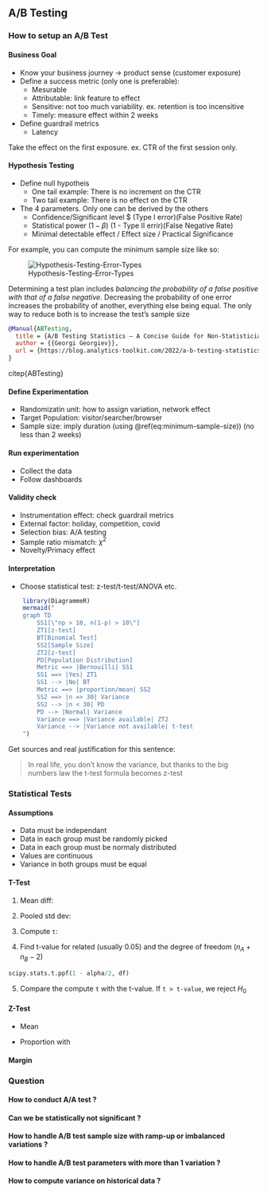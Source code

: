 ## A/B Testing

### How to setup an A/B Test

#### Business Goal

- Know your business journey -> product sense (customer exposure)
- Define a success metric (only one is preferable):
  - Mesurable
  - Attributable: link feature to effect
  - Sensitive: not too much variability. ex. retention is too incensitive
  - Timely: measure effect within 2 weeks
- Define guardrail metrics
  - Latency

Take the effect on the first exposure. ex. CTR of the first session only.

#### Hypothesis Testing

- Define null hypotheis
    - One tail example: There is no increment on the CTR
    - Two tail example: There is no effect on the CTR
- The 4 parameters. Only one can be derived by the others
    - Confidence/Significant level $\alpha\ (Type I error)(False Positive Rate)
    - Statistical power $(1-\beta)$ (1 - Type II errir)(False Negative Rate)
    - Minimal detectable effect / Effect size / Practical Significance

For example, you can compute the minimum sample size like so:

\begin{equation}
  n = \frac{2\sigma^2(z_{\alpha/2}+z_{\beta})}{\theta^2}
  (\#eq:minium-sample-size)
\end{equation}

![Hypothesis-Testing-Error-Types](https://blog.analytics-toolkit.com/wp-content/uploads/2022/02/2022-02-24-Hypothesis-Testing-Error-Types.png)

Determining a test plan includes *balancing the probability of a false positive with that of a false negative*. Decreasing the probability of one error increases the probability of another, everything else being equal. The only way to reduce both is to increase the test’s sample size


```bibtex
@Manual{ABTesting,
  title = {A/B Testing Statistics – A Concise Guide for Non-Statisticians},
  author = {{Georgi Georgiev}},
  url = {https://blog.analytics-toolkit.com/2022/a-b-testing-statistics-a-concise-guide/},
}
```

citep{ABTesting}

#### Define Experimentation

- Randomizatin unit: how to assign variation, network effect
- Target Population: visitor/searcher/browser
- Sample size: imply duration (using \@ref(eq:minimum-sample-size)) (no less than 2 weeks)

#### Run experimentation

 - Collect the data
 - Follow dashboards

#### Validity check

 - Instrumentation effect: check guardrail metrics
 - External factor: holiday, competition, covid
 - Selection bias: A/A testing
 - Sample ratio mismatch: $\chi^2$
 - Novelty/Primacy effect

#### Interpretation

 - Choose statistical test: z-test/t-test/ANOVA etc.

```r
    library(DiagrammeR)
    mermaid("
    graph TD
        SS1[\"np > 10, n(1-p) > 10\"]
        ZT1[z-test]
        BT[Binomial Test]
        SS2[Sample Size]
        ZT2[z-test]
        PD[Population Distribution]
        Metric ==> |Bernouilli| SS1
        SS1 ==> |Yes| ZT1
        SS1 --> |No| BT
        Metric ==> |proportion/mean| SS2
        SS2 ==> |n => 30| Variance
        SS2 --> |n < 30| PD
        PD --> |Normal| Variance
        Variance ==> |Variance available| ZT2
        Variance --> |Variance not available| t-test
    ")
```

Get sources and real justification for this sentence:

> In real life, you don't know the variance, but thanks to the big numbers law the t-test formula becomes z-test

### Statistical Tests

#### Assumptions

- Data must be independant
- Data in each group must be randomly picked
- Data in each group must be normaly distributed
- Values are continuous
- Variance in both groups must be equal

#### T-Test

1. Mean diff:

\begin{equation}
\bar{x_A} - \bar{x_B}
\end{equation}

2. Pooled std dev:

\begin{equation}
s_p^2\frac{(n_A - 1)\sigma_A^2 + (n_B - 1)\sigma_B^2}{n_A + n_B - 2}
\end{equation}

3. Compute `t`:

\begin{equation}
$t = \frac{\text{diff of groups avg}}{\text{standard error of difference}} = \frac{\bar{x_A} - \bar{x_B}}{\sqrt{s_p^2}\sqrt{\frac{1}{n_A}\frac{1}{n_B}}}
\end{equation}

4. Find t-value for related \alpha (usually 0.05) and the degree of freedom ($n_A + n_B - 2$)

```python
scipy.stats.t.ppf(1 - alpha/2, df)
```
5. Compare the compute `t` with the t-value. If `t > t-value`, we reject $H_0$

#### Z-Test

- Mean
\begin{equation}
\frac{\bar{x_T} - \bar{x_C}}{\sqrt{\frac{\sigma_T^2}{n_T} + \frac{\sigma_C^2}{n_C}}}
\end{equation}

- Proportion
\begin{equation}
\frac{p_T - p_C}{\sqrt{\frac{\hat{p}(1-\hat{p})}{N}}}
\end{equation}
with
\begin{equation}
\hat{p} = \frac{y_C + y_T}{N_C + N_T}
\end{equation}

#### Margin


### Question

#### How to conduct A/A test ?

#### Can we be statistically not significant ?

#### How to handle A/B test sample size with ramp-up or imbalanced variations ?

#### How to handle A/B test parameters with more than 1 variation ?

#### How to compute variance on historical data ?

